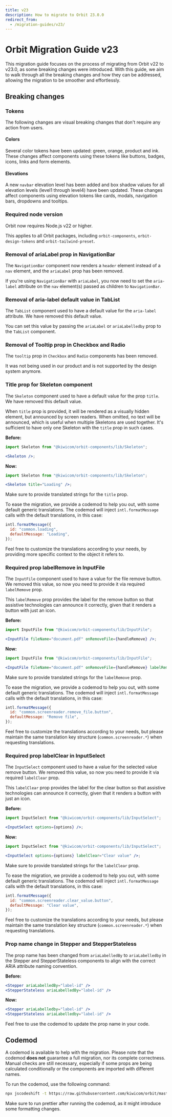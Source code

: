 ```yaml
---
title: v23
description: How to migrate to Orbit 23.0.0
redirect_from:
  - /migration-guides/v23/
---
```


# Orbit Migration Guide v23

This migration guide focuses on the process of migrating from Orbit v22 to v23.0, as some breaking changes were introduced.
With this guide, we aim to walk through all the breaking changes and how they can be addressed, allowing the migration to be smoother and effortlessly.

## Breaking changes

### Tokens

The following changes are visual breaking changes that don't require any action from users.

#### Colors

Several color tokens have been updated: green, orange, product and ink. These changes affect components using these tokens like buttons, badges, icons, links and form elements.

#### Elevations

A new `navbar` elevation level has been added and box shadow values for all elevation levels (level1 through level4) have been updated. These changes affect components using elevation tokens like cards, modals, navigation bars, dropdowns and tooltips.

### Required node version

Orbit now requires Node.js v22 or higher.

This applies to all Orbit packages, including `orbit-components`, `orbit-design-tokens` and `orbit-tailwind-preset`.

### Removal of ariaLabel prop in NavigationBar

The `NavigationBar` component now renders a `header` element instead of a `nav` element, and the `ariaLabel` prop has been removed.

If you're using `NavigationBar` with `ariaLabel`, you now need to set the `aria-label` attribute on the `nav` element(s) passed as children to `NavigationBar`.

### Removal of aria-label default value in TabList

The `TabList` component used to have a default value for the `aria-label` attribute. We have removed this default value.

You can set this value by passing the `ariaLabel` or `ariaLabelledby` prop to the `TabList` component.

### Removal of Tooltip prop in Checkbox and Radio

The `tooltip` prop in `Checkbox` and `Radio` components has been removed.

It was not being used in our product and is not supported by the design system anymore.

### Title prop for Skeleton component

The `Skeleton` component used to have a default value for the prop `title`. We have removed this default value.

When `title` prop is provided, it will be rendered as a visually hidden element, but announced by screen readers. When omitted, no text will be announced, which is useful when multiple Skeletons are used together. It's sufficient to have only one Skeleton with the `title` prop in such cases.

**Before:**

```jsx
import Skeleton from "@kiwicom/orbit-components/lib/Skeleton";

<Skeleton />;
```

**Now:**

```jsx
import Skeleton from "@kiwicom/orbit-components/lib/Skeleton";

<Skeleton title="Loading" />;
```

Make sure to provide translated strings for the `title` prop.

To ease the migration, we provide a codemod to help you out, with some default generic translations.
The codemod will inject `intl.formatMessage` calls with the default translations, in this case:

```jsx
intl.formatMessage({
  id: "common.loading",
  defaultMessage: "Loading",
});
```

Feel free to customize the translations according to your needs, by providing more specific context to the object it refers to.

### Required prop labelRemove in InputFile

The `InputFile` component used to have a value for the file remove button. We removed this value, so now you need to provide it via required `labelRemove` prop.

This `labelRemove` prop provides the label for the remove button so that assistive technologies can announce it correctly, given that it renders a button with just an icon.

**Before:**

```jsx
import InputFile from "@kiwicom/orbit-components/lib/InputFile";

<InputFile fileName="document.pdf" onRemoveFile={handleRemove} />;
```

**Now:**

```jsx
import InputFile from "@kiwicom/orbit-components/lib/InputFile";

<InputFile fileName="document.pdf" onRemoveFile={handleRemove} labelRemove="Remove file" />;
```

Make sure to provide translated strings for the `labelRemove` prop.

To ease the migration, we provide a codemod to help you out, with some default generic translations.
The codemod will inject `intl.formatMessage` calls with the default translations, in this case:

```jsx
intl.formatMessage({
  id: "common.screenreader.remove_file.button",
  defaultMessage: "Remove file",
});
```

Feel free to customize the translations according to your needs, but please maintain the same translation key structure (`common.screenreader.*`) when requesting translations.

### Required prop labelClear in InputSelect

The `InputSelect` component used to have a value for the selected value remove button. We removed this value, so now you need to provide it via required `labelClear` prop.

This `labelClear` prop provides the label for the clear button so that assistive technologies can announce it correctly, given that it renders a button with just an icon.

**Before:**

```jsx
import InputSelect from "@kiwicom/orbit-components/lib/InputSelect";

<InputSelect options={options} />;
```

**Now:**

```jsx
import InputSelect from "@kiwicom/orbit-components/lib/InputSelect";

<InputSelect options={options} labelClear="Clear value" />;
```

Make sure to provide translated strings for the `labelClear` prop.

To ease the migration, we provide a codemod to help you out, with some default generic translations.
The codemod will inject `intl.formatMessage` calls with the default translations, in this case:

```jsx
intl.formatMessage({
  id: "common.screenreader.clear_value.button",
  defaultMessage: "Clear value",
});
```

Feel free to customize the translations according to your needs, but please maintain the same translation key structure (`common.screenreader.*`) when requesting translations.

### Prop name change in Stepper and StepperStateless

The prop name has been changed from `ariaLabelledBy` to `ariaLabelledby` in the Stepper and StepperStateless components to align with the correct ARIA attribute naming convention.

**Before:**

```jsx
<Stepper ariaLabelledBy="label-id" />
<StepperStateless ariaLabelledBy="label-id" />
```

**Now:**

```jsx
<Stepper ariaLabelledby="label-id" />
<StepperStateless ariaLabelledby="label-id" />
```

Feel free to use the codemod to update the prop name in your code.

## Codemod

A codemod is available to help with the migration. Please note that the codemod **does not** guarantee a full migration, nor its complete correctness.
Manual checks are still necessary, especially if some props are being calculated conditionally or the components are imported with different names.

To run the codemod, use the following command:

```bash
npx jscodeshift -t https://raw.githubusercontent.com/kiwicom/orbit/master/packages/orbit-components/transforms/transforms-v23.js --parser=tsx --extensions=ts,tsx <pathToYourCode>
```

Make sure to run prettier after running the codemod, as it might introduce some formatting changes.
